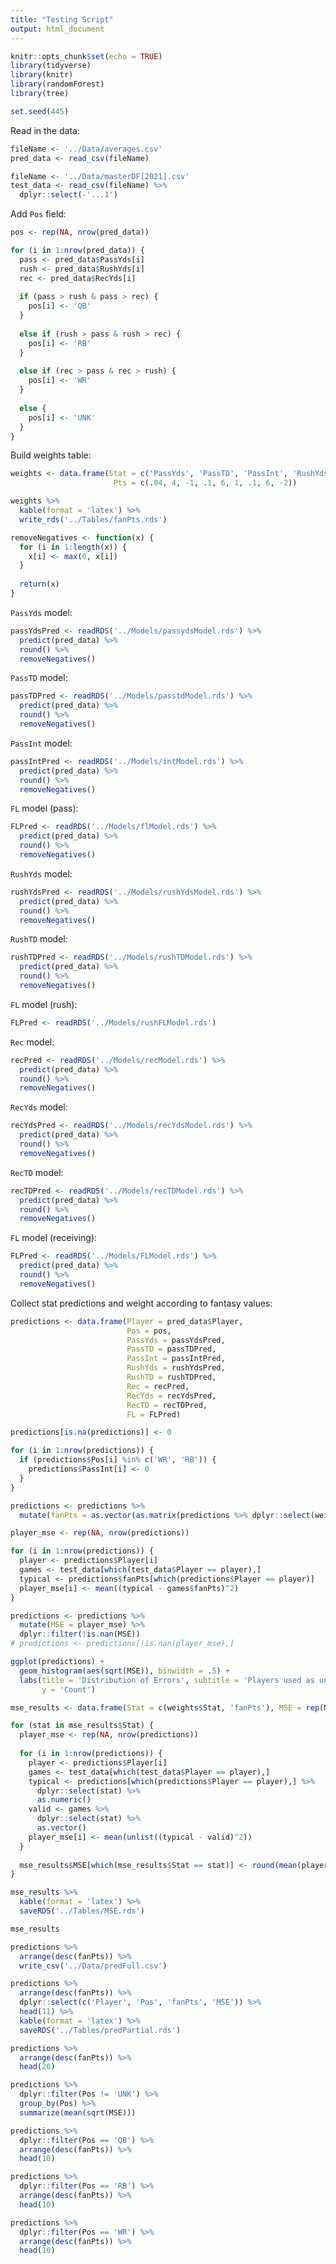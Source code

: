 ```yaml
---
title: "Testing Script"
output: html_document
---
```


```r
knitr::opts_chunk$set(echo = TRUE)
library(tidyverse)
library(knitr)
library(randomForest)
library(tree)
```

```r
set.seed(445)
```

Read in the data:
```r
fileName <- '../Data/averages.csv'
pred_data <- read_csv(fileName)

fileName <- '../Data/masterDF[2021].csv'
test_data <- read_csv(fileName) %>%
  dplyr::select(-'...1')
```

Add `Pos` field:
```r
pos <- rep(NA, nrow(pred_data))

for (i in 1:nrow(pred_data)) {
  pass <- pred_data$PassYds[i]
  rush <- pred_data$RushYds[i]
  rec <- pred_data$RecYds[i]
  
  if (pass > rush & pass > rec) {
    pos[i] <- 'QB'
  }
  
  else if (rush > pass & rush > rec) {
    pos[i] <- 'RB'
  }
  
  else if (rec > pass & rec > rush) {
    pos[i] <- 'WR'
  }
  
  else {
    pos[i] <- 'UNK'
  }
}
```

Build weights table:
```r
weights <- data.frame(Stat = c('PassYds', 'PassTD', 'PassInt', 'RushYds', 'RushTD', 'Rec', 'RecYds', 'RecTD', 'FL'),
                       Pts = c(.04, 4, -1, .1, 6, 1, .1, 6, -2))

weights %>% 
  kable(format = 'latex') %>%
  write_rds('../Tables/fanPts.rds')
```

```r
removeNegatives <- function(x) {
  for (i in 1:length(x)) {
    x[i] <- max(0, x[i])
  }
  
  return(x)
}
```

`PassYds` model:
```r
passYdsPred <- readRDS('../Models/passydsModel.rds') %>%
  predict(pred_data) %>%
  round() %>%
  removeNegatives()
```
`PassTD` model:
```r
passTDPred <- readRDS('../Models/passtdModel.rds') %>%
  predict(pred_data) %>%
  round() %>%
  removeNegatives()
```
`PassInt` model:
```r
passIntPred <- readRDS('../Models/intModel.rds') %>%
  predict(pred_data) %>%
  round() %>%
  removeNegatives()
```
`FL` model (pass):
```r
FLPred <- readRDS('../Models/flModel.rds') %>%
  predict(pred_data) %>%
  round() %>%
  removeNegatives()
```
`RushYds` model:
```r
rushYdsPred <- readRDS('../Models/rushYdsModel.rds') %>%
  predict(pred_data) %>%
  round() %>%
  removeNegatives()
```
`RushTD` model:
```r
rushTDPred <- readRDS('../Models/rushTDModel.rds') %>%
  predict(pred_data) %>%
  round() %>%
  removeNegatives()
```
`FL` model (rush):
```r
FLPred <- readRDS('../Models/rushFLModel.rds')
```
`Rec` model:
```r
recPred <- readRDS('../Models/recModel.rds') %>%
  predict(pred_data) %>%
  round() %>%
  removeNegatives()
```
`RecYds` model:
```r
recYdsPred <- readRDS('../Models/recYdsModel.rds') %>%
  predict(pred_data) %>%
  round() %>%
  removeNegatives()
```
`RecTD` model:
```r
recTDPred <- readRDS('../Models/recTDModel.rds') %>%
  predict(pred_data) %>%
  round() %>%
  removeNegatives()
```
`FL` model (receiving):
```r
FLPred <- readRDS('../Models/FLModel.rds') %>%
  predict(pred_data) %>%
  round() %>%
  removeNegatives()
```

Collect stat predictions and weight according to fantasy values:
```r
predictions <- data.frame(Player = pred_data$Player,
                          Pos = pos,
                          PassYds = passYdsPred,
                          PassTD = passTDPred,
                          PassInt = passIntPred,
                          RushYds = rushYdsPred,
                          RushTD = rushTDPred,
                          Rec = recPred,
                          RecYds = recYdsPred,
                          RecTD = recTDPred,
                          FL = FLPred)

predictions[is.na(predictions)] <- 0

for (i in 1:nrow(predictions)) {
  if (predictions$Pos[i] %in% c('WR', 'RB')) {
    predictions$PassInt[i] <- 0
  }
}

predictions <- predictions %>%
  mutate(fanPts = as.vector(as.matrix(predictions %>% dplyr::select(weights$Stat)) %*% weights$Pts))
```

```r
player_mse <- rep(NA, nrow(predictions))

for (i in 1:nrow(predictions)) {
  player <- predictions$Player[i]
  games <- test_data[which(test_data$Player == player),]
  typical <- predictions$fanPts[which(predictions$Player == player)]
  player_mse[i] <- mean((typical - games$fanPts)^2)
}

predictions <- predictions %>%
  mutate(MSE = player_mse) %>%
  dplyr::filter(!is.nan(MSE))
# predictions <- predictions[!is.nan(player_mse),]

ggplot(predictions) +
  geom_histogram(aes(sqrt(MSE)), binwidth = .5) + 
  labs(title = 'Distribution of Errors', subtitle = 'Players used as unit for MSE calculation', x = 'Square Root of MSE', 
       y = 'Count')
```

```r
mse_results <- data.frame(Stat = c(weights$Stat, 'fanPts'), MSE = rep(NA, length(weights$Stat) + 1))

for (stat in mse_results$Stat) {
  player_mse <- rep(NA, nrow(predictions)) 
  
  for (i in 1:nrow(predictions)) {
    player <- predictions$Player[i]
    games <- test_data[which(test_data$Player == player),]
    typical <- predictions[which(predictions$Player == player),] %>%
      dplyr::select(stat) %>%
      as.numeric()
    valid <- games %>%
      dplyr::select(stat) %>%
      as.vector()
    player_mse[i] <- mean(unlist((typical - valid)^2))
  }
  
  mse_results$MSE[which(mse_results$Stat == stat)] <- round(mean(player_mse), 2)
}

mse_results %>%
  kable(format = 'latex') %>%
  saveRDS('../Tables/MSE.rds')

mse_results
```

```r
predictions %>%
  arrange(desc(fanPts)) %>%
  write_csv('../Data/predFull.csv')

predictions %>%
  arrange(desc(fanPts)) %>%
  dplyr::select(c('Player', 'Pos', 'fanPts', 'MSE')) %>%
  head(11) %>%
  kable(format = 'latex') %>%
  saveRDS('../Tables/predPartial.rds')

predictions %>%
  arrange(desc(fanPts)) %>%
  head(20)
```

```r
predictions %>%
  dplyr::filter(Pos != 'UNK') %>%
  group_by(Pos) %>%
  summarize(mean(sqrt(MSE)))
```

```r
predictions %>%
  dplyr::filter(Pos == 'QB') %>%
  arrange(desc(fanPts)) %>%
  head(10)

predictions %>%
  dplyr::filter(Pos == 'RB') %>%
  arrange(desc(fanPts)) %>%
  head(10)

predictions %>%
  dplyr::filter(Pos == 'WR') %>%
  arrange(desc(fanPts)) %>%
  head(10)
```


